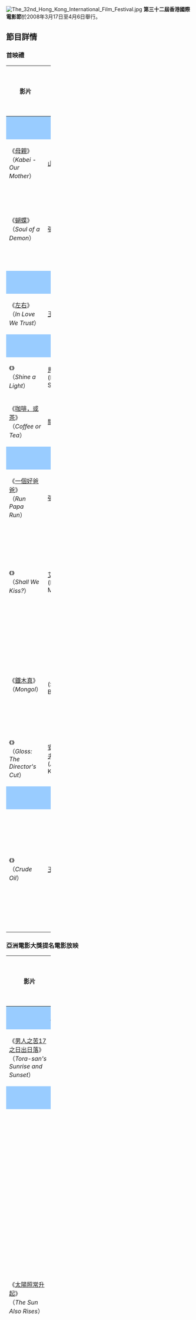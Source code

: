 {{noteTA|G1=Movie}}
[[File:The_32nd_Hong_Kong_International_Film_Festival.jpg|thumb]]
'''第三十二屆香港國際電影節'''於2008年3月17日至4月6日舉行。

==節目詳情==
===首映禮===
{| class="wikitable" width=100% align=center 
|- 
!width=30%| '''影片'''
!width=25%| '''導演'''
!width=10%| '''國家'''
!width=6%| '''年份'''
!width=9%| '''片長<br>(分鐘)'''
!width=25%| '''備註'''
|- 
|colspan=6 style="background:#99CCFF;" align="center"|'''開幕電影'''
|-
|《[[母親_(2008年電影)|母親]]》<br />（''Kabei - Our Mother''）
|[[山田洋次|山田洋次]]
|[[日本|日本]]
|2008
|132
|
|-
|《[[蝴蝶_(電影)|蝴蝶]]》<br />（''Soul of a Demon''）
|[[張作驥|張作驥]]
|[[台灣|台灣]]
|2007
|122
|2003年香港亞洲電影投資會入選電影
|-
|colspan=6 style="background:#99CCFF;" align="center"|'''頒獎禮之夜'''
|-
|《[[左右|左右]]》<br />（''In Love We Trust''）
|[[王小帥|王小帥]]
|[[香港|香港]]
|2007
|115
|亞洲首映
|-
|colspan=6 style="background:#99CCFF;" align="center"|'''閉幕電影'''
|-
|《{{link-en|電光滾石|Shine a Light (film)}}》<br />（''Shine a Light''）
|[[馬田·史高西斯|馬田·史高西斯]]<br />(Martin Scorsese)
|[[美國|美國]]
|2008
|122
|亞洲首映
|-
|《[[咖啡，或茶|咖啡，或茶]]》<br />（''Coffee or Tea''）
|[[關文軒|關文軒]]、[[舒琪|舒琪]]
|[[香港|香港]]
|2008
|80
|世界首映
|-
|colspan=6 style="background:#99CCFF;" align="center"|'''隆重首映'''
|-
|《[[一個好爸爸|一個好爸爸]]》<br />（''Run Papa Run''）
|[[張艾嘉|張艾嘉]]
|[[香港|香港]]
|2008
|115
|世界首映
|-
|《{{link-en|吻下來，豁出去|A Kiss, Please}}》<br />（''Shall We Kiss?''）
|[[艾曼紐爾·穆希|艾曼紐爾·穆希]]<br />(Emmanuel Mouret)
|[[法國|法國]]
|2007
|102
|亞洲首映<br>合辦: [[法國駐香港領事館|法國駐香港領事館]]、[[法國電影聯盟|法國電影聯盟]]
|-
|《[[蒙古王|鐵木真]]》<br />（''Mongol''）
|{{link-en|沙基·波杜夫|Sergei Bodrov}}<br />(Sergei Bodrov)
|[[俄羅斯|俄羅斯]]<br>[[德國|德國]]<br>[[哈薩克|哈薩克]]
|2007
|120
|亞洲首映<br>'''亞洲電影大獎最佳男配角得主'''
|-
|《{{link-en|超模夢|Gloss (film)}}》<br />（''Gloss: The Director's Cut''）
|[[安德烈·康查洛夫斯基|安德烈·岡察洛夫斯基]]<br />(Andrei Konchalovsky)
|[[俄羅斯|俄羅斯]]
|2007
|118
|亞洲首映
|-
|colspan=6 style="background:#99CCFF;" align="center"|'''特備節目'''
|-
|《{{link-en|原油 (電影)|Crude Oil (film)|原油}}》<br />（''Crude Oil''）
|[[王兵_(導演)|王兵]]
|[[中國|中國]]
|2008
|840
|亞洲首映<br>協辦: [[法國現代中國研究中心|法國現代中國研究中心]]、[[香港演藝學院|香港演藝學院]]
|-
|}

===亞洲電影大獎提名電影放映===
{| class="wikitable" width=100% align=center 
|- 
!width=30%| '''影片'''
!width=25%| '''導演'''
!width=10%| '''國家'''
!width=6%| '''年份'''
!width=9%| '''片長<br>(分鐘)'''
!width=25%| '''備註'''
|-
|colspan=6 style="background:#99CCFF;" align="center"|'''亞洲電影終身成就獎特別放映'''
|-
|《[[寅次郎的故事17_再见夕阳|男人之苦17之日出日落]]》<br />（''Tora-san's Sunrise and Sunset''）
|[[山田洋次|山田洋次]]
|[[日本|日本]]
|1976
|109
|
|-
|colspan=6 style="background:#99CCFF;" align="center"|'''提名電影放映'''
|-
|《[[太阳照常升起_(电影)|太陽照常升起]]》<br />（''The Sun Also Rises''）
|[[姜文|姜文]]
|[[中國|中國]]<br>[[香港|香港]]
|
|
|放映國際版本<br>'''最佳女配角得主<br>最佳美術指導得主'''<br>最佳電影提名<br>最佳導演提名<br>最佳視覺效果提名
|-
|《[[色，戒_(電影)|色，戒]]》<br />（''Lust, Caution''）
|[[李安|李安]]
|[[台灣|台灣]]<br>[[中國|中國]]<br>[[美國|美國]]
|
|
|'''最佳男主角得主'''<br>最佳電影提名<br>最佳導演提名<br>最佳女主角提名<br>最佳編劇提名<br>最佳原創音樂提名
|-
|《[[密阳_(电影)|密陽]]》<br />（''Secret Sunshine''）
|[[李滄東|李滄東]]
|[[南韓|南韓]]
|
|
|'''最佳電影得主<br>最佳導演得主<br>最佳女主角得主'''<br>最佳男主角提名
|-
|《[[儘管如此我沒做過|儘管如此我沒做過]]》<br />（''I Just Didn't Do It''）
|[[周防正行|周防正行]]
|[[日本|日本]]
|
|
|最佳電影提名<br>最佳導演提名<br>最佳男主角提名<br>最佳編劇提名
|-
|《[[幫幫我愛神|幫幫我愛神]]》<br />（''Help Me Eros''）
|[[李康生|李康生]]
|[[台灣|台灣]]
|
|
|'''最佳攝影得主'''<br>最佳美術指導提名
|-
|《[[神探|神探]]》<br />（''Mad Detective''）
|[[杜琪峯|杜琪峯]]、[[韋家輝|韋家輝]]
|[[香港|香港]]
|
|
|'''最佳編劇得主'''
|-
|《{{link-en|立地無佛|Buddha Collapsed out of Shame}}》<br />（''Buddha Collapsed Out of Shame''）
|{{link-en|漢娜·麥馬巴夫|Hana Makhmalbaf}}<br />(Hana Makhmalbaf)
|[[伊朗|伊朗]]
|
|
|最佳電影提名
|-
|《[[泰哥兒|泰哥兒]]》<br />（''Love of Siam''）
|[[楚克薩克瑞科|沙維艾古爾]]<br />(Chookiat Sakveerakul)
|[[泰國|泰國]]
|
|
|最佳男配角提名<br>最佳原創音樂提名
|-
|《{{link-en|血蝉|Little Moth}}》<br />（''Little Moth''）
|[[彭韜|彭韜]]
|[[中國|中國]]
|
|
|最佳編劇提名
|-
|《[[蒙古王|鐵木真]]》<br />（''Mongol''）
|{{link-en|沙基·波杜夫|Sergei Bodrov}}<br />(Sergei Bodrov)
|[[俄羅斯|俄羅斯]]<br>[[德國|德國]]<br>[[哈薩克|哈薩克]]
|
|
|'''最佳男配角得主'''
|-
|《[[意_(電影)|意]]》<br />（''The Home Song Stories''）
|{{link-en|湯尼·艾里斯|Tony Ayres}}<br />(Tony Ayres)
|[[澳洲|澳洲]]
|
|
|最佳女主角提名
|-
|《[[流浪神狗人|流浪神狗人]]》<br />（''God Man Dog''）
|[[陳芯宜|陳芯宜]]
|[[台灣|台灣]]
|
|
|最佳男主角提名
|-
|《[[如果·愛在寶萊塢|如果·愛在寶萊塢]]》<br />（''Om Shanti Om''）
|[[花拉·罕|花拉·克嫻]]<br />(Farah Khan)
|[[印度|印度]]
|
|
|'''最佳原創音樂得主'''<br>最佳女主角提名
|-
|《{{link-en|丫丫叉叉|Tirador}}》<br />（''Slingshot''）
|[[布里楊·文杜沙|布里楊·文杜沙]]<br />(Brillante Mendoza)
|[[菲律賓|菲律賓]]
|
|
|最佳編劇提名
|-
|《{{link-en|神探·人獸·機關槍|Opapatika}}》<br />（''Opapatika''）
|[[但拿康·龐舒雲|但拿康·龐舒雲]]<br />(Thanakorn Pongsuwan)
|[[泰國|泰國]]
|
|
|最佳美術指導提名
|-
|《[[投名狀|投名狀]]》<br />（''The Warlords''）
|[[陳可辛|陳可辛]]
|[[中國|中國]]<br>[[香港|香港]]
|
|
|'''最佳視覺效果得主'''<br>最佳電影提名<br>最佳導演提名<br>最佳男主角提名<br>最佳攝影提名<br>最佳編劇提名
|-
|《{{link-en|雪國少女心|Frozen (2007 film)}}》<br />（''Frozen''）
|[[沙華·陳德拉布山|沙華·陳德拉布山]]<br />(Shivajee Chandrabhushan)
|[[印度|印度]]
|
|
|最佳攝影提名
|-
|《{{link-en|寶奈兒|Ploy (film)}}》<br />（''Ploy''）
|[[彭力·雲坦拿域安|彭力·雲坦拿域安]]<br />(Pen-ek Ratanaruang)
|[[泰國|泰國]]
|
|
|最佳女配角提名<br>最佳攝影提名
|-
|《[[兵風暴|兵風暴]]》<br />（''Those Three''）
|[[納紀·南米提|納紀·南米提]]<br />(Naghi Nemati)
|[[伊朗|伊朗]]
|
|
|最佳攝影提名
|-
|}

===亞洲數碼錄像競賽===
{| class="wikitable" width=100% align=center 
|- 
!width=30%| '''影片'''
!width=25%| '''導演'''
!width=10%| '''國家'''
!width=6%| '''年份'''
!width=9%| '''片長<br>(分鐘)'''
!width=25%| '''備註'''
|-
|《[[街口_(2007年電影)|街口]]》<br />（''Crossroads''）
|[[王晶_(1981年)|王晶]]
| rowspan="4" |[[中國|中國]]
|
|
|
|-
|《{{link-en|金碧輝煌|Fujian Blue}}》<br />（''Fujian Blue''）
|[[翁首鳴|翁首鳴]]
|
|
|
|-
|《{{link-en|血蝉|Little Moth}}》<br />（''Little Moth''）
|[[彭韜|彭韜]]
|
|
|
|-
|《[[美食村|美食村]]》<br />（''Sweet Food City''）
|[[高文東|高文東]]
|
|
|
|-
|《[[闔家怪|闔家怪]]》<br />（Of Monster Mode）
|[[石井裕也|石井裕也]]
| rowspan="2" |[[日本|日本]]
|
|
|
|-
|《[[出走吧！戀人|出走吧！戀人]]》<br />（What the Heart Craves）
|{{link-ja|高橋泉}}
|
|
|
|-
|《[[不是師生戀|不是師生戀]]》<br />（Days of the Turquoise Sky）
|[[吳明金|吳明金]]
| rowspan="2" |[[馬來西亞|馬來西亞]]
|
|
|
|-
|《{{link-en|口袋裏的花|Flower in the Pocket}}》<br />（Flower in the Pocket）
|[[劉城達|劉城達]]
|
|
|
|-
|}
===人道獎紀錄片競賽===
{| class="wikitable" width=100% align=center 
|- 
!width=30%| '''影片'''
!width=25%| '''導演'''
!width=10%| '''國家'''
!width=6%| '''年份'''
!width=9%| '''片長<br>(分鐘)'''
!width=25%| '''備註'''
|- 
|《歌舞昇平》<br />（''All's Right with the World''）
|[[張經緯|張經緯]]
|[[香港|香港]]
|
|
|
|-
|《{{link-en|秉爱|Bing'ai}}》<br />（''Bingai''）
|{{link-en|冯艳|Feng Yan (director)}}
| rowspan="3" |[[中國|中國]]
|
|
|
|-
|《{{link-fr|罪与罚 (2007年电影)|Crime et Châtiment (film, 2007)|罪與罰}}》<br />（''Crime & Punishment''）
|[[赵亮_(导演)|趙亮]]
|
|
|
|-
|《老安》<br />（''Lao An''）
|[[杨荔钠|杨荔钠]]
|
|
|
|-
|《生死分流》<br />（''Triage: Dr. James Orbinski's Humanitarian Dilemma''）
|柏特里·里德<br />(Patrick Reed)
| rowspan="2" |[[加拿大|加拿大]]
|
|
|
|-
|《{{link-en|沿江而上|Up the Yangtze}}》<br />（''Up the Yangtze''）
|{{link-en|張僑勇|Yung Chang}}
|
|
|
|-
|《{{link-en|聖城的女兒|To Die in Jerusalem}}》<br />（''To Die in Jerusalem''）
|希拉·麥黛妮亞<br />(Hilla Medalia)
|[[以色列|以色列]]、[[美國|美國]]
|
|
|
|-
|《[[靖國神社_(紀錄片)|靖國神社]]》<br />（''Yasukuni''）
|[[李纓|李纓]]
|[[日本|日本]]
|
|
|
|}

===影迷嘉年華===
{| class="wikitable" width=100% align=center 
|- 
!width=30%| '''影片'''
!width=25%| '''導演'''
!width=10%| '''國家'''
!width=6%| '''年份'''
!width=9%| '''片長<br>(分鐘)'''
!width=25%| '''備註'''
|- 
|《[[意_(電影)|意]]》<br />（''The Home Song Stories''）
|{{link-en|湯尼·艾里斯|Tony Ayres}}<br />(Tony Ayres)
|[[澳洲|澳洲]]
|
|
|
|-
|《[[偽術大師|偽術大師]]》<br />（''The Counterfeiters''）
|[[史提芬·魯索維斯基|史提芬·魯索維斯基]]<br />(Stefan Ruzowitzky)
|[[奧地利|奧地利]]、[[德國|德國]]
|
|
|
|-
|《{{link-en|華麗安琪兒|Angel (2007 film)}}》<br />（''Angel''）
|[[法蘭索亞·奧桑|法蘭索亞·奧桑]]<br />(Francois Ozon)
|[[法國|法國]]
|
|
|
|-
|《[[如果·愛在寶萊塢|如果·愛在寶萊塢]]》<br />（''Om Shanti Om''）
|[[花拉·罕|花拉·克嫻]]<br />(Farah Khan)
|[[印度|印度]]
|
|
|
|-
|《[[一奏傾情|一奏傾情]]》<br />（''Once''）
|[[約翰·卡尼|尊·格尼]]<br />(John Carney)
|[[愛爾蘭|愛爾蘭]]
|
|
|
|-
|《{{link-en|可曾記起父親|And When Did You Last See Your Father?}}》<br />（''And When Did You Last See Your Father?''）
|{{link-en|阿南·德加|Anand Tucker}}<br />(Anand Tucker)
| rowspan="2" |[[英國|英國]]
|
|
|
|-
|《{{link-en|酷戰紀事|Battle for Haditha}}》<br />（''Battle for Haditha''）
|{{link-en|尼克·布倫飛|Nick Broomfield}}<br />(Nick Broomfield)
|
|
|
|-
|《{{link-en|賊兄弟連環劫|Before the Devil Knows You're Dead}}》<br />（''Before the Devil Knows You're Dead''）
|[[薛尼·盧密|薛尼·盧密]]<br />(Sidney Lumet)
| rowspan="5" |[[美國|美國]]
|
|
|
|-
|《[[七個角色尋找卜戴倫|七個角色尋找卜戴倫]]》<br />（''I'm Not There''）
|[[托迪·希恩斯|托迪·希恩斯]]<br />(Todd Haynes)
|
|
|
|-
|《[[荒野生存_(电影)|浪蕩天涯]]》<br />（''Into the Wild''）
|[[辛·潘|辛·潘]]<br />(Sean Penn)
|
|
|
|-
|《{{link-en|刪除真相|Redacted (film)}}》<br />（''Redacted''）
|[[白賴仁·迪龐馬|白賴仁·迪龐馬]]<br />(Brian De Palma)
|
|
|
|-
|《{{link-en|黑夜話事人|We Own the Night (film)}}》<br />（''We Own the Night''）
|[[占士·格雷|占士·格雷]]<br />(James Gray)
|
|
|
|}
===大師級===
{| class="wikitable" width=100% align=center 
|- 
!width=30%| '''影片'''
!width=25%| '''導演'''
!width=10%| '''國家'''
!width=6%| '''年份'''
!width=9%| '''片長<br>(分鐘)'''
!width=25%| '''備註'''
|- 
|《{{link-en|林布蘭的夜巡|Nightwatching}}》<br />（''Nightwatching''）
|[[彼得·格連納韋|彼得·格連納韋]]<br />(Peter Greenaway)
|[[英國|英國]]、[[加拿大|加拿大]]、[[波蘭|波蘭]]
|
|
|
|-
|《{{link-en|差館大佬|Le Chaos}}》<br />（''Chaos''）
|[[尤昔夫·沙軒|尤昔夫·沙軒]]、{{link-en|卡烈·尤昔夫|Khaled Youssef}}<br />(Youssef Chahine, Khaled Youssef)
|[[埃及|埃及]]
|
|
|
|-
|《[[牧羊人之戀|牧羊人之戀]]》<br />（''The Romance of Astrea and Celadon''）
|[[伊力·盧馬|伊力·盧馬]]<br />(Eric Rohmer)
|[[法國|法國]]、[[西班牙|西班牙]]、[[意大利|意大利]]
|
|
|
|-
|《{{link-en|倫敦來客|The Man from London}}》<br />（''The Man from London''）
|[[貝拉·塔爾|貝拉·塔爾]]<br />(Béla Tarr)
|[[匈牙利|匈牙利]]、[[法國|法國]]
|
|
|
|-
|《{{link-en|一百口書釘|One Hundred Nails}}》<br />（''One Hundred Nails''）
|{{link-en|艾曼諾·奧米|Ermanno Olmi}}<br />(Ermanno Olmi)
|[[意大利|意大利]]
|
|
|
|-
|《{{link-en|哥倫布之謎|Christopher Columbus – The Enigma}}》<br />（''Christopher Columbus, The Enigma''）
|[[曼勞·迪奧利菲拉|曼勞·迪奧利菲拉]]<br />(Manoel De Oliveira)
|[[葡萄牙|葡萄牙]]、[[法國|法國]]
|
|
|
|-
|《{{link-en|亞歷山迪拉|Alexandra (film)}}》<br />（''Alexandra''）
| rowspan="2" |[[亞歷山大·蘇古諾夫|亞歷山大·蘇古諾夫]]<br />(Alexander Sokurov)
| rowspan="2" |[[俄羅斯|俄羅斯]]
|
|
|
|-
|《[[生命輓歌：古典二重奏|生命輓歌：古典二重奏]]》<br />（''Elegy of Life. Rostropovich.Vishnevskaya''）
|
|
|
|-
|《{{link-en|花渡|Fados (film)}}》<br />（''Fados''）
|[[卡洛斯·梭拉|卡洛斯·梭拉]]<br />(Carlos Saura)
|[[西班牙|西班牙]]、[[葡萄牙|葡萄牙]]
|
|
|
|-
|《{{link-en|假自由之名|It's a Free World...}}》<br />（''It's a Free World...''）
| rowspan="2" |[[堅·盧治|堅·盧治]]<br />(Ken Loach)
|[[英國|英國]]、[[義大利|義大利]]
|
|
|
|-
|《[[風吹稻浪|風吹麥動]]》<br />（''The Wind that Shakes the Barley''）
|[[愛爾蘭|愛爾蘭]]、[[英國|英國]]
|
|
|
|-
|《{{link-en|冰中漫行|Encounters at the End of the World}}》<br />（''Encounters at the End of the World''）
|[[韋納·荷索|華納·荷索]]<br />(Werner Herzog)
|[[美國|美國]]
|
|
|
|}
===作者風===
{| class="wikitable" width=100% align=center 
|- 
!width=30%| '''影片'''
!width=25%| '''導演'''
!width=10%| '''國家'''
!width=6%| '''年份'''
!width=9%| '''片長<br>(分鐘)'''
!width=25%| '''備註'''
|- 
|《[[天水圍的日與夜|天水圍的日與夜]]》<br />（''The Way We Are''）
|[[許鞍華|許鞍華]]
|[[香港|香港]]
|
|
|
|-
|《[[幫幫我愛神|幫幫我愛神]]》<br />（''Help Me Eros''）
|[[李康生|李康生]]
|[[台灣|台灣]]
|
|
|
|-
|《{{link-en|和鳳鳴|Fengming, a Chinese Memoir}}》<br />（''Fengming, A Chinese Memoir''）
|[[王兵_(導演)|王兵]]
|[[中國|中國]]
|
|
|
|-
|《{{link-en|出入人口|Import/Export}}》<br />（''Import / Export''）
|[[尤里西·塞德尔|伍爾瑞克·塞德爾]]<br />(Ulrich Seidl)
|[[奧地利|奧地利]]、[[法國|法國]]
|
|
|
|-
|《{{link-en|故城風雪行|My Winnipeg}}》<br />（''My Winnipeg''）
|{{link-en|佳·麥甸|Guy Maddin}}<br />(Guy Maddin)
|[[加拿大|加拿大]]
|
|
|
|-
|《[[慾孽巴黎|慾孽巴黎]]》<br />（''The Last Mistress''）
|{{link-en|嘉芙蓮·布蕾雅|Catherine Breillat}}<br />(Catherine Breillat)
|[[法國|法國]]、[[意大利|意大利]]
|
|
|
|-
|《[[儘管如此我沒做過|儘管如此我沒做過]]》<br />（''I Just Didn't Do It''）
|[[周防正行|周防正行]]
|[[日本|日本]]
|
|
|
|-
|《[[謐光|謐光]]》<br />（''Silent Light''）
|[[卡洛斯·雷加达斯|卡路斯·雷加達斯]]<br />(Carlos Reygerdas)
|[[墨西哥|墨西哥]]、[[法國|法國]]
|
|
|
|-
|《[[死在桃花源|死在桃花源]]》<br />（''Death in the Land of Encantos''）
|[[拉夫·狄亞茲|拉夫·狄亞茲]]<br />(Lav Diaz)
|[[菲律賓|菲律賓]]
|
|
|
|-
|《[[世界現狀|世界現狀]]》<br />（''The State of the World''）
|[[阿比查邦·魏拉希沙可|S. 韋拉斯花古]]、[[王兵_(導演)|王兵]]、[[柏度·哥斯達|柏度·哥斯達]]、[[香特尔·阿克曼|桑黛兒·艾格曼]]等<br />(Apichatpong Weerasethakul, Wang Bing, Pedro Costa, Chantal Akerman...)
|[[葡萄牙|葡萄牙]]
|
|
|
|-
|《[[憶記起|憶記起]]》<br />（''Memories''）
|[[H._法魯基|H. 法魯基]]、[[柏度·哥斯達|P. 哥斯達]]、[[尤金·格林|E. 格連]]<br />(Harun Farocki, Pedro Costa, Eugène Green)
| rowspan="2" |[[南韓|南韓]]
|
|
|
|-
|《{{link-en|夜與日|Night and Day (2008 film)}}》<br />（''Night and Day''）
|[[洪尚秀|洪尚秀]]
|
|
|
|-
|《{{link-en|人啊，你為甚麼|You, the Living}}》<br />（''You, the Living''）
|[[羅伊·安德遜|羅伊·安德遜]]<br />(Roy Andersson)
|[[瑞典|瑞典]]、[[德國|德國]]
|
|
|
|-
|《{{link-en|寶奈兒|Ploy (film)}}》<br />（''Ploy''）
|[[彭力·雲坦拿域安|彭力·雲坦拿域安]]<br />(Pen-ek Ratanaruang)
|[[泰國|泰國]]
|
|
|
|-
|《{{link-en|千年善禱|A Thousand Years of Good Prayers}}》<br />（''A Thousand Years of Good Prayers''）
| rowspan="2" |[[王穎_(導演)|王穎]]
| rowspan="2" |[[美國|美國]]
|
|
|
|-
|《{{link-en|尼布拉斯加公主|The Princess of Nebraska}}》<br />（''The Princess of Nebraska''）
|
|
|
|}
===自主黑白道===
{| class="wikitable" width=100% align=center 
|- 
!width=30%| '''影片'''
!width=25%| '''導演'''
!width=10%| '''國家'''
!width=6%| '''年份'''
!width=9%| '''片長<br>(分鐘)'''
!width=25%| '''備註'''
|- 
|colspan=6 style="background:#99CCFF;" align="center"|'''無名大師: 查理斯般納'''
|-
|《{{link-en|宰羊人|Killer of Sheep}}》<br />（''Killer of Sheep''）
|rowspan=3|{{link-en|查理斯·般納|Charles Burnett (director)}}<br />(Charles Burnett)
|rowspan=3|[[美國|美國]]
|
|
|
|-
|《{{link-en|哥哥的婚禮|My Brother's Wedding}}》<br />（''My Brother's Wedding''）
|
|
|
|-
|《朋友》、《馬》、《雨-{}-中曲》<br />（''Several Friends'', ''The Horse'', ''When It Rains''）
|
|
|
|-
|colspan=6 style="background:#99CCFF;" align="center"|'''迷幻魔鏡: 吉士雲辛'''
|-
|《{{le|夜未央|Mala Noche}}》<br />（''Mala Noche''）
|rowspan=3|[[吉士·雲·辛|吉士·雲·辛]]<br />(Gus Van Sant)
|rowspan=3|[[美國|美國]]、[[法國|法國]]
|
|
|
|-
|《[[迷失死亡谷|迷失死亡谷]]》<br />（''Gerry''）
|
|
|
|-
|《[[迷幻公園_(電影)|迷幻公園]]》<br />（''Paranoid Park''）
|
|
|
|}

===香港電影面面觀2007-2008===
{| class="wikitable" width=100% align=center 
|- 
!width=30%| '''影片'''
!width=25%| '''導演'''
!width=10%| '''國家'''
!width=6%| '''年份'''
!width=9%| '''片長<br>(分鐘)'''
!width=25%| '''備註'''
|- 
|《[[無野之城|無野之城]]》<br />（''City Without Baseball''）
|[[劉國昌|劉國昌]]、[[雲翔|雲翔]]<br />（Lawrence Lau, Scud Cheng）
|rowspan=9|[[香港|香港]]
|2008
|110
|世界首映
|-
|《[[圍城_(電影)|圍城]]》<br />（''Besieged City''）
|[[劉國昌|劉國昌]]<br />（Lawrence Lau）
|
|
|
|-
|《[[愛情萬歲_(香港電影)|愛情萬歲]]》<br />（''Love is Elsewhere）
|[[崔允信|崔允信]]<br />（Vincent Chui）
|
|
|
|-
|《[[老港正傳|老港正傳]]》<br />（''Mr. Cinema）
|[[趙良駿|趙良駿]]<br />（Samson Chiu）
|
|
|
|-
|《[[導火綫_(電影)|導火綫]]》<br />（''Flash Point）
|[[葉偉信|葉偉信]]<br />（Wilson Yip）
|
|
|
|-
|《[[戰鼓|戰鼓]]》<br />（''The Drummer）
|[[畢國智|畢國智]]<br />（Kenneth Bi）
|
|
|
|-
|《[[鐵三角_(2007年電影)|鐵三角]]》<br />（''Triangle）
|[[徐克|徐克]]、[[林嶺東|林嶺東]]、[[杜琪峯|杜琪峯]]<br />（TSUI Hark, Ringo Lam, Johnnie To）
|
|
|
|-
|《[[神探|神探]]》<br />（''Mad Detective）
|[[杜琪峯|杜琪峯]]、[[韋家輝|韋家輝]]<br />（Johnnie To, WAI Kar-fai）
|
|
|
|-
|《[[投名狀|投名狀]]》<br />（''The Warlords）
|[[陳可辛|陳可辛]]<br />（Peter Ho-sun Chan）
|
|
|
|}

===焦點影人: 曾志偉===
{| class="wikitable" width=100% align=center 
|- 
!width=30%| '''影片'''
!width=25%| '''導演'''
!width=10%| '''國家'''
!width=6%| '''年份'''
!width=9%| '''片長<br>(分鐘)'''
!width=25%| '''備註'''
|- 
|
|
|
|}
===尋找創作電影新人類: 第三屆鮮浪潮短片競賽===
{| class="wikitable" width=100% align=center 
|- 
!width=30%| '''影片'''
!width=25%| '''導演'''
!width=10%| '''國家'''
!width=6%| '''年份'''
!width=9%| '''片長<br>(分鐘)'''
!width=25%| '''備註'''
|- 
|
|
|
|}
===中國電影新天地===
{| class="wikitable" width=100% align=center 
|- 
!width=30%| '''影片'''
!width=25%| '''導演'''
!width=10%| '''國家'''
!width=6%| '''年份'''
!width=9%| '''片長<br>(分鐘)'''
!width=25%| '''備註'''
|- 
|
|
|
|}
===台灣新生代===
{| class="wikitable" width=100% align=center 
|- 
!width=30%| '''影片'''
!width=25%| '''導演'''
!width=10%| '''國家'''
!width=6%| '''年份'''
!width=9%| '''片長<br>(分鐘)'''
!width=25%| '''備註'''
|- 
|
|
|
|}
===自主新潮===
{| class="wikitable" width=100% align=center 
|- 
!width=30%| '''影片'''
!width=25%| '''導演'''
!width=10%| '''國家'''
!width=6%| '''年份'''
!width=9%| '''片長<br>(分鐘)'''
!width=25%| '''備註'''
|- 
|
|
|
|}
===石井裕也的古怪男女===
{| class="wikitable" width=100% align=center 
|- 
!width=30%| '''影片'''
!width=25%| '''導演'''
!width=10%| '''國家'''
!width=6%| '''年份'''
!width=9%| '''片長<br>(分鐘)'''
!width=25%| '''備註'''
|- 
|
|
|
|}
===世界視野===
{| class="wikitable" width=100% align=center 
|- 
!width=30%| '''影片'''
!width=25%| '''導演'''
!width=10%| '''國家'''
!width=6%| '''年份'''
!width=9%| '''片長<br>(分鐘)'''
!width=25%| '''備註'''
|- 
|
|
|
|}
===以色列新形勢===
{| class="wikitable" width=100% align=center 
|- 
!width=30%| '''影片'''
!width=25%| '''導演'''
!width=10%| '''國家'''
!width=6%| '''年份'''
!width=9%| '''片長<br>(分鐘)'''
!width=25%| '''備註'''
|- 
|
|
|
|}
===捷克青春夢===
{| class="wikitable" width=100% align=center 
|- 
!width=30%| '''影片'''
!width=25%| '''導演'''
!width=10%| '''國家'''
!width=6%| '''年份'''
!width=9%| '''片長<br>(分鐘)'''
!width=25%| '''備註'''
|- 
|
|
|
|}
===我愛午夜-{長}-===
{| class="wikitable" width=100% align=center 
|- 
!width=30%| '''影片'''
!width=25%| '''導演'''
!width=10%| '''國家'''
!width=6%| '''年份'''
!width=9%| '''片長<br>(分鐘)'''
!width=25%| '''備註'''
|- 
|
|
|
|}
===前衛電影不死女神: 瑪雅黛倫===
{| class="wikitable" width=100% align=center 
|- 
!width=30%| '''影片'''
!width=25%| '''導演'''
!width=10%| '''國家'''
!width=6%| '''年份'''
!width=9%| '''片長<br>(分鐘)'''
!width=25%| '''備註'''
|- 
|
|
|
|}
===前衛眼===
{| class="wikitable" width=100% align=center 
|- 
!width=30%| '''影片'''
!width=25%| '''導演'''
!width=10%| '''國家'''
!width=6%| '''年份'''
!width=9%| '''片長<br>(分鐘)'''
!width=25%| '''備註'''
|- 
|
|
|
|}
===影人影事===
{| class="wikitable" width=100% align=center 
|- 
!width=30%| '''影片'''
!width=25%| '''導演'''
!width=10%| '''國家'''
!width=6%| '''年份'''
!width=9%| '''片長<br>(分鐘)'''
!width=25%| '''備註'''
|- 
|
|
|
|}
===真的假不了===
{| class="wikitable" width=100% align=center 
|- 
!width=30%| '''影片'''
!width=25%| '''導演'''
!width=10%| '''國家'''
!width=6%| '''年份'''
!width=9%| '''片長<br>(分鐘)'''
!width=25%| '''備註'''
|- 
|《[[美國清一Sick檔案|美國清一Sick檔案]]》<br />（''Sicko''）
|[[米高·摩亞|米高·摩亞]]<br />（Michael Moore）
|[[美國|美國]]
|
|
|
|-
|《{{link-en|踢爆米高摩亞|Manufacturing Dissent}}》<br />（''Manufacturing Dissent''）
|[[達比·美蓮|達比·美蓮]]、[[亞力·堅|亞力·堅]]<br />（Debbie Melnyk, Rick Caine）
|[[加拿大|加拿大]]
|
|
|
|-
|《{{link-en|格拉斯十二樂章|Glass: A Portrait of Philip in Twelve Parts}}》<br />（''GLASS: A Portrait of Philip in Twelve Parts''）
|{{link-en|史葛·希斯|Scott Hicks}}<br />（Scott Hicks）
|[[澳洲|澳洲]]
|
|
|
|-
|《{{link-en|花生總統的心靈雞湯|Man from Plains}}》<br />（''Man From Plains''）
|[[莊尼頓·丹姆|莊尼頓·丹姆]]<br />（Jonathan Demme）
|[[美國|美國]]
|
|
|
|-
|《[[請投我一票|請投我一票]]》<br />（''Please Vote for Me''）、<br />《[[我的鄰居說鬼子|我的鄰居說鬼子]]》<br />（''My Neighbours & Their Japanese Ghosts''）
|[[陳為軍|陳為軍]]<br />[[杨荔钠|杨荔钠]]
|[[中國|中國]]
|
|
|
|-
|《{{link-en|承諾: 未敢忘記|A Promise to the Dead: The Exile Journey of Ariel Dorfman}}》<br />（''A Promise to the Dead: The Exile Journey of Ariel Dorfman''）
|{{link-en|彼得·雷蒙|Peter Raymont}}<br />（Peter Raymont）
|[[加拿大|加拿大]]
|
|
|
|-
|《{{link-en|鬍子與修女|The Monastery: Mr. Vig and the Nun}}》<br />（''The Monastery: Mr Vig and the Nun''）
|{{link-en|平妮·露絲·岡芝|Pernille Rose Grønkjær}}<br />（Pernille Rose Grønkjær）
|[[丹麥|丹麥]]
|
|
|
|-
|《[[Lagerfeld機密檔案|Lagerfeld機密檔案]]》<br />（''Lagerfeld Confidential''）
|[[侯多夫·馬可尼|侯多夫·馬可尼]]<br />（Rodolphe Marcont）
| rowspan="2" |[[法國|法國]]
|
|
|
|-
|《{{link-en|魔鬼大狀|Terror's Advocate}}》<br />（''Terror's Advocate''）
|{{link-en|巴拔·舒羅德|Barbet Schroeder}}<br />（Barbet Schroeder）
|
|
|
|-
|《[[神殿爵士樂|神殿爵士樂]]》<br />（''Teak Leaves At The Temples''）
|{{link-en|嘉連·奴高浩|Garin Nugroho}}<br />（Garin Hugroho）
|[[印尼|印尼]]
|
|
|
|-
|《[[落難飛特族|落難飛特族]]》<br />（''A Permanent Part-timer in Distress''）
|[[岩淵宏樹|岩淵宏樹]]
|[[日本|日本]]
|
|
|
|-
|《[[跟永恆照面|跟永恆照面]]》<br />（''Forever''）
|{{link-en|海滴·漢妮蔓|Heddy Honigmann}}<br />（Heddy Honigmann）
|[[荷蘭|荷蘭]]
|
|
|
|-
|《{{link-en|釙毒疑案|Rebellion: the Litvinenko Case}}》<br />（''Rebellion: The Litvinenko Case''）
|[[安德烈·尼卡索夫|安德烈·尼卡索夫]]<br />（Andrei Nekrasov）
|[[俄羅斯|俄羅斯]]
|
|
|
|-
|《[[淫無罪|淫無罪]]》<br />（''Obscene''）
|[[尼爾·奧騰保|N. 奧騰保]]、[[丹尼爾·奧肯納|D. 奧肯納]]<br />（Neil Ortenberg, Daniel O'Connor）
| rowspan="2" |[[美國|美國]]
|
|
|
|-
|《{{link-en|戀馬人|Zoo (2007 film)}}》<br />（''Zoo''）
|{{link-en|羅賓遜·杜化|Robinson Devor}}<br />（Robinson Devor）
|
|
|
|}
===超人氣動畫===
{| class="wikitable" width=100% align=center 
|- 
!width=30%| '''影片'''
!width=25%| '''導演'''
!width=10%| '''國家'''
!width=6%| '''年份'''
!width=9%| '''片長<br>(分鐘)'''
!width=25%| '''備註'''
|- 
|
|
|
|}
===我看我電影===
{| class="wikitable" width=100% align=center 
|- 
!width=30%| '''影片'''
!width=25%| '''導演'''
!width=10%| '''國家'''
!width=6%| '''年份'''
!width=9%| '''片長<br>(分鐘)'''
!width=25%| '''備註'''
|- 
|
|
|
|}
===一一重現: 楊德昌===
{| class="wikitable" width=100% align=center 
|- 
!width=30%| '''影片'''
!width=25%| '''導演'''
!width=10%| '''國家'''
!width=6%| '''年份'''
!width=9%| '''片長<br>(分鐘)'''
!width=25%| '''備註'''
|- 
|
|
|
|}
===不朽的英瑪褒曼===
{| class="wikitable" width=100% align=center 
|- 
!width=30%| '''影片'''
!width=25%| '''導演'''
!width=10%| '''國家'''
!width=6%| '''年份'''
!width=9%| '''片長<br>(分鐘)'''
!width=25%| '''備註'''
|- 
|《[[野草莓_(电影)|野草莓]]》<br />（''Wild Strawberries''）
|rowspan=7|[[英瑪·褒曼|英瑪·褒曼]]<br />(Ingmar Bergman)
|rowspan=7|[[瑞典|瑞典]]
|
|
|
|-
|《[[處女之泉|處女之泉]]》<br />（''The Virgin Spring''）
|
|
|
|-
|《{{link-en|對鏡猜謎|Through a Glass Darkly (film)}}》<br />（''Through a Glass Darkly''）
|
|
|
|-
|《{{link-en|沉默 (1963年電影)|The Silence (1963 film)|沉默}}》<br />（''The Silence''）
|
|
|
|-
|《[[假面_(电影)|假面]]》<br />（''Persona''）
|
|
|
|-
|《{{link-en|狼的時刻|Hour of the Wolf}}》<br />（''The Hour of the Wolf''）
|
|
|
|-
|《[[儀式_(電影)|儀式]]》<br />（''The Rite''）
|
|
|
|}
===激越情色: 若松孝二的無秩序世界===
{| class="wikitable" width=100% align=center 
|- 
!width=30%| '''影片'''
!width=25%| '''導演'''
!width=10%| '''國家'''
!width=6%| '''年份'''
!width=9%| '''片長<br>(分鐘)'''
!width=25%| '''備註'''
|- 
|
|
|
|}
===大時代　小故事: 朱石麟電影世界===
{| class="wikitable" width=100% align=center 
|- 
!width=30%| '''影片'''
!width=25%| '''導演'''
!width=10%| '''國家'''
!width=6%| '''年份'''
!width=9%| '''片長<br>(分鐘)'''
!width=25%| '''備註'''
|- 
|
|
|
|}
===新薑試驗場 - 大專學生作品展===
{| class="wikitable" width=100% align=center 
|- 
!width=30%| '''影片'''
!width=25%| '''導演'''
!width=10%| '''國家'''
!width=6%| '''年份'''
!width=9%| '''片長<br>(分鐘)'''
!width=25%| '''備註'''
|- 
|
|
|
|}
===第十三屆香港獨立短片及錄像比賽得獎作品放映===
{| class="wikitable" width=100% align=center 
|- 
!width=30%| '''影片'''
!width=25%| '''導演'''
!width=10%| '''國家'''
!width=6%| '''年份'''
!width=9%| '''片長<br>(分鐘)'''
!width=25%| '''備註'''
|- 
|
|
|
|-
|}

==外部連結==
* [https://web.archive.org/web/20180307173519/http://www.hkiff.org.hk/ 香港國際電影節]
* [https://web.archive.org/web/20091017163417/http://32.hkiff.org.hk/chi/programme/allsection.php 第32屆香港國際電影節]
{{香港國際電影節}}

[[Category:香港國際電影節|32]]
[[Category:2008年香港電影|Category:2008年香港電影]]